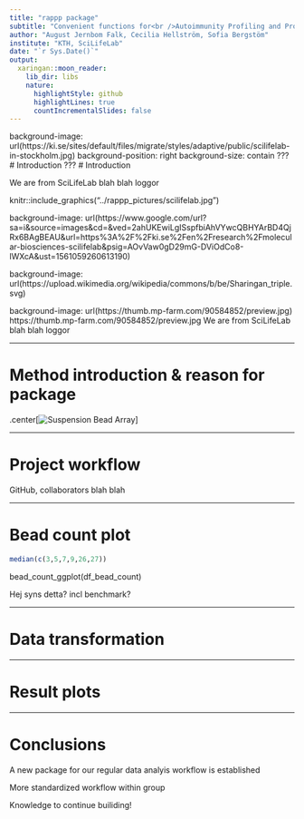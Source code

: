 ```yaml
---
title: "rappp package"
subtitle: "Convenient functions for<br />Autoimmunity Profiling and Protein Profiling<br />data analysis using R"
author: "August Jernbom Falk, Cecilia Hellström, Sofia Bergstöm"
institute: "KTH, SciLifeLab"
date: "`r Sys.Date()`"
output:
  xaringan::moon_reader:
    lib_dir: libs
    nature:
      highlightStyle: github
      highlightLines: true
      countIncrementalSlides: false
---
```


background-image: url(https://ki.se/sites/default/files/migrate/styles/adaptive/public/scilifelab-in-stockholm.jpg)
background-position: right
background-size: contain
???
# Introduction
???
# Introduction

We are from SciLifeLab
blah blah
loggor


knitr::include_graphics("../rappp_pictures/scilifelab.jpg")


background-image: url(https://www.google.com/url?sa=i&source=images&cd=&ved=2ahUKEwiLgISspfbiAhVYwcQBHYArBD4QjRx6BAgBEAU&url=https%3A%2F%2Fki.se%2Fen%2Fresearch%2Fmolecular-biosciences-scilifelab&psig=AOvVaw0gD29mG-DViOdCo8-lWXcA&ust=1561059260613190)


background-image: url(https://upload.wikimedia.org/wikipedia/commons/b/be/Sharingan_triple.svg)

background-image: url(https://thumb.mp-farm.com/90584852/preview.jpg)
https://thumb.mp-farm.com/90584852/preview.jpg
We are from SciLifeLab
blah blah
loggor
 
---

# Method introduction & reason for package
.center[![Suspension Bead Array](AP_SBA_overview_AJF_cropped.png)]

---

# Project workflow
GitHub, collaborators
blah blah

---

# Bead count plot

```r
median(c(3,5,7,9,26,27))
```


bead_count_ggplot(df_bead_count)


Hej syns detta?
incl benchmark?

---

# Data transformation

---

# Result plots

---

# Conclusions

A new package for our regular data analyis workflow is established

More standardized workflow within group

Knowledge to continue builiding!
